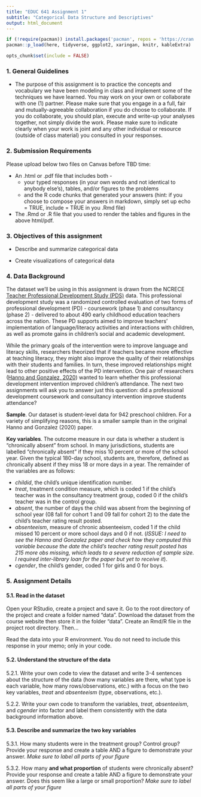 ```yaml
---
title: "EDUC 641 Assignment 1"
subtitle: "Categorical Data Structure and Descriptives"
output: html_document
---
```

```R
if (!require(pacman)) install.packages('pacman', repos = 'https://cran.rstudio.com')
pacman::p_load(here, tidyverse, ggplot2, xaringan, knitr, kableExtra)

opts_chunk$set(include = FALSE)
```

### 1. General Guidelines

* The purpose of this assignment is to practice the concepts and vocabulary we have been modeling in class and implement some of the techniques we have learned. You may work on your own or collaborate with one (1) partner. Please make sure that you engage in a a full, fair and mutually-agreeable collaboration if you do choose to collaborate. If you do collaborate, you should plan, execute and write-up your analyses together, not simply divide the work. Please make sure to indicate clearly when your work is joint and any other individual or resource (outside of class material) you consulted in your responses.


### 2. Submission Requirements

Please upload below two files on Canvas before TBD time:  

 * An .html or .pdf file that includes both - 
   + your typed responses (in your own words and not identical to anybody else's), tables, and/or figures to the problems  
   + and the R code chunks that generated your answers (hint: if you choose to compose your answers in markdown, simply set up echo = TRUE, include = TRUE in you .Rmd file)  
   
 * The .Rmd or .R file that you used to render the tables and figures in the above html/pdf. 

### 3. Objectives of this assignment

 * Describe and summarize categorical data

 * Create visualizations of categorical data

### 4. Data Background

The dataset we'll be using in this assignment is drawn from the NCRECE [Teacher Professional Development Study (PDS)](https://www.icpsr.umich.edu/web/ICPSR/studies/34848) data. This professional development study was a randomized controlled evaluation of two forms of professional development (PD) - coursework (phase 1) and consultancy (phase 2) - delivered to about 490 early childhood education teachers across the nation. These PD supports aimed to improve teachers' implementation of language/literacy activities and interactions with children, as well as promote gains in children's social and academic development. 

While the primary goals of the intervention were to improve language and literacy skills, researchers theorized that if teachers became more effective at teaching literacy, they might also improve the quality of their relationships with their students and families. In turn, these improved relationships might lead to other positive effects of the PD intervention. One pair of researchers ([Hanno and Gonzalez, 2020](https://doi.org/10.1080/19345747.2019.1634170)) wanted to learn whether this professional development intervention improved children's attendance. The next two assignments will ask you to answer just this question: did a professional development coursework and consultancy intervention improve students attendance? 

**Sample**. Our dataset is student-level data for 942 preschool children. For a variety of simplifying reasons, this is a smaller sample than in the original Hanno and Gonzalez (2020) paper.

**Key variables**. The outcome measure in our data is whether a student is "chronically absent" from school. In many jurisdictions, students are labelled "chronically absent" if they miss 10 percent or more of the school year. Given the typical 180-day school, students are, therefore, defined as chronically absent if they miss 18 or more days in a year. The remainder of the variables are as follows:

 * *childid*, the child's unique identification number.
 * *treat*, treatment condition measure, which is coded 1 if the child's teacher was in the consultancy treatment group, coded 0 if the child's teacher was in the control group.
 * *absent*, the number of days the child was absent from the beginning of school year (08 fall for cohort 1 and 09 fall for cohort 2) to the date the child's teacher rating result posted. 
 * *absenteeism*, measure of chronic absenteeism, coded 1 if the child missed 10 percent or more school days and 0 if not. (*ISSUE: I need to see the Hanno and Gonzalez paper and check how they computed this variable because the date the child's teacher rating result posted has 215 more obs missing, which leads to a severe reduction of sample size. I required inter-library loan for the paper but yet to receive it*).
 * *cgender*, the child's gender, coded 1 for girls and 0 for boys.

### 5. Assignment Details

#### 5.1. Read in the dataset

Open your RStudio, create a project and save it. Go to the root directory of the project and create a folder named "data". Download the dataset from the course website then store it in the folder "data". Create an Rmd/R file in the project root directory. Then...


Read the data into your R environment. You do not need to include this response in your memo; only in your code.

#### 5.2. Understand the structure of the data

5.2.1. Write your own code to view the dataset and write 3-4 sentences about the structure of the data (how many variables are there, what type is each variable, how many rows/observations, etc.) with a focus on the two key variables, *treat* and *absenteeism* (type, observations, etc.).


5.2.2. Write your own code to transform the variables, *treat*, *absenteeism*, and *cgender* into factor and label them consistently with the data background information above. 

#### 5.3. Describe and summarize the two key variables

5.3.1. How many students were in the treatment group? Control group? Provide your response and create a table AND a figure to demonstrate your answer. *Make sure to label all parts of your figure*

5.3.2. How many **and what proportion** of students were chronically absent? Provide your response and create a table AND a figure to demonstrate your answer. Does this seem like a large or small proportion? *Make sure to label all parts of your figure*











